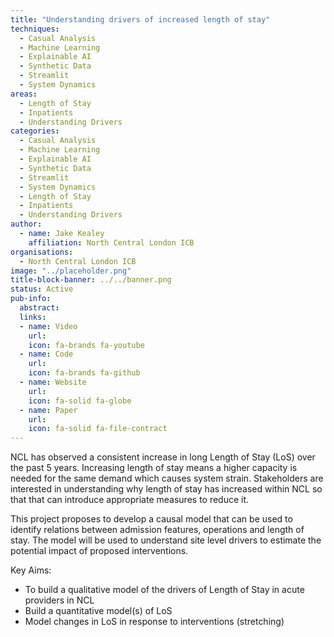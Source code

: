 ```yaml
---
title: "Understanding drivers of increased length of stay"
techniques:
  - Casual Analysis
  - Machine Learning
  - Explainable AI
  - Synthetic Data
  - Streamlit
  - System Dynamics
areas:
  - Length of Stay
  - Inpatients
  - Understanding Drivers
categories:
  - Casual Analysis
  - Machine Learning
  - Explainable AI
  - Synthetic Data
  - Streamlit
  - System Dynamics
  - Length of Stay
  - Inpatients
  - Understanding Drivers
author:
  - name: Jake Kealey
    affiliation: North Central London ICB
organisations:
  - North Central London ICB
image: "../placeholder.png"
title-block-banner: ../../banner.png
status: Active
pub-info:
  abstract:
  links:
  - name: Video
    url:
    icon: fa-brands fa-youtube
  - name: Code
    url:
    icon: fa-brands fa-github
  - name: Website
    url:
    icon: fa-solid fa-globe
  - name: Paper
    url:
    icon: fa-solid fa-file-contract
---
```


NCL has observed a consistent increase in long Length of Stay (LoS) over the past 5 years. Increasing length of stay means a higher capacity is needed for the same demand which causes system strain.
Stakeholders are interested in understanding why length of stay has increased within NCL so that that can introduce appropriate measures to reduce it.

This project proposes to develop a causal model that can be used to identify relations between admission features, operations and length of stay. The model will be used to understand site level drivers to estimate the potential impact of proposed interventions.

Key Aims:

- To build a qualitative model of the drivers of Length of Stay in acute providers in NCL
- Build a quantitative model(s) of LoS
- Model changes in LoS in response to interventions (stretching)
